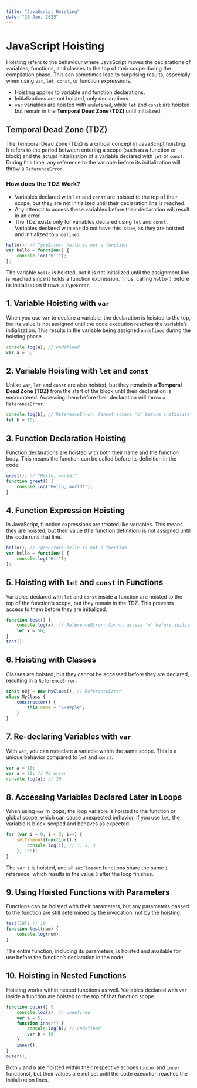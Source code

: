 ```yaml
---
title: "JavaScript Hoisting"
date: "29 Jan, 2025"
---
```


# JavaScript Hoisting

Hoisting refers to the behaviour where JavaScript moves the declarations of variables, functions, and classes to the top of their scope during the compilation phase. This can sometimes lead to surprising results, especially when using `var`, `let`, `const`, or function expressions.

- Hoisting applies to variable and function declarations.
- Initializations are not hoisted, only declarations.
- `var` variables are hoisted with `undefined`, while `let` and `const` are hoisted but remain in the **Temporal Dead Zone (TDZ)** until initialized.

## Temporal Dead Zone (TDZ)
The Temporal Dead Zone (TDZ) is a critical concept in JavaScript hoisting. It refers to the period between entering a scope (such as a function or block) and the actual initialization of a variable declared with `let` or `const`. During this time, any reference to the variable before its initialization will throw a `ReferenceError`.

### How does the TDZ Work?
- Variables declared with `let` and `const` are hoisted to the top of their scope, but they are not initialized until their declaration line is reached.
- Any attempt to access these variables before their declaration will result in an error.
- The TDZ exists only for variables declared using `let` and `const`. Variables declared with `var` do not have this issue, as they are hoisted and initialized to `undefined`.

```javascript
hello(); // TypeError: hello is not a function
var hello = function() {
    console.log("Hi!");
};
```

The variable `hello` is hoisted, but it is not initialized until the assignment line is reached since it holds a function expression. Thus, calling `hello()` before its initialization throws a `TypeError`.

## 1. Variable Hoisting with `var`
When you use `var` to declare a variable, the declaration is hoisted to the top, but its value is not assigned until the code execution reaches the variable’s initialization. This results in the variable being assigned `undefined` during the hoisting phase.

```javascript
console.log(a); // undefined
var a = 5;
```

## 2. Variable Hoisting with `let` and `const`
Unlike `var`, `let` and `const` are also hoisted, but they remain in a **Temporal Dead Zone (TDZ)** from the start of the block until their declaration is encountered. Accessing them before their declaration will throw a `ReferenceError`.

```javascript
console.log(b); // ReferenceError: Cannot access 'b' before initialization
let b = 10;
```

## 3. Function Declaration Hoisting
Function declarations are hoisted with both their name and the function body. This means the function can be called before its definition in the code.

```javascript
greet(); // "Hello, world!"
function greet() {
    console.log("Hello, world!");
}
```

## 4. Function Expression Hoisting
In JavaScript, function expressions are treated like variables. This means they are hoisted, but their value (the function definition) is not assigned until the code runs that line.

```javascript
hello(); // TypeError: hello is not a function
var hello = function() {
    console.log("Hi!");
};
```

## 5. Hoisting with `let` and `const` in Functions
Variables declared with `let` and `const` inside a function are hoisted to the top of the function’s scope, but they remain in the TDZ. This prevents access to them before they are initialized.

```javascript
function test() {
    console.log(x); // ReferenceError: Cannot access 'x' before initialization
    let x = 50;
}
test();
```

## 6. Hoisting with Classes
Classes are hoisted, but they cannot be accessed before they are declared, resulting in a `ReferenceError`.

```javascript
const obj = new MyClass(); // ReferenceError
class MyClass {
    constructor() {
        this.name = "Example";
    }
}
```

## 7. Re-declaring Variables with `var`
With `var`, you can redeclare a variable within the same scope. This is a unique behavior compared to `let` and `const`.

```javascript
var a = 10;
var a = 20; // No error
console.log(a); // 20
```

## 8. Accessing Variables Declared Later in Loops
When using `var` in loops, the loop variable is hoisted to the function or global scope, which can cause unexpected behavior. If you use `let`, the variable is block-scoped and behaves as expected.

```javascript
for (var i = 0; i < 3; i++) {
    setTimeout(function() {
        console.log(i); // 3, 3, 3
    }, 100);
}
```

The `var i` is hoisted, and all `setTimeout` functions share the same `i` reference, which results in the value `3` after the loop finishes.

## 9. Using Hoisted Functions with Parameters
Functions can be hoisted with their parameters, but any parameters passed to the function are still determined by the invocation, not by the hoisting.

```javascript
test(10); // 10
function test(num) {
    console.log(num);
}
```

The entire function, including its parameters, is hoisted and available for use before the function’s declaration in the code.

## 10. Hoisting in Nested Functions
Hoisting works within nested functions as well. Variables declared with `var` inside a function are hoisted to the top of that function scope.

```javascript
function outer() {
    console.log(a); // undefined
    var a = 5;
    function inner() {
        console.log(b); // undefined
        var b = 10;
    }
    inner();
}
outer();
```

Both `a` and `b` are hoisted within their respective scopes (`outer` and `inner` functions), but their values are not set until the code execution reaches the initialization lines.